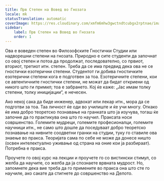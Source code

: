 ```yaml
---
title: Прв Степен на Вовед во Гнозата
locale: mk
statusTranslation: automatic
coverImage: https://res.cloudinary.com/xmfm6mhw3gwctndtcubgx2rptnae/image/upload/v1741354450/small_cover_introduccion_a_la_gnosis_57a3fc8d72.webp
sidebar:
    label: Прв Степен на Вовед во Гнозата
    order: 1
---
```

Ова е воведен степен во Филозофските Гностички Студии или надворешни степени на гнозата. Природно е сите студенти да започнат со овој степен и потоа да продолжат, последователно, со првиот, вториот, третиот итн. степен. Треба да се има предвид дека ова не се гностички езотерични степени. Студентот ги добива гностичките езотерични степени кога е подготвен за тоа. Езотеричните степени, кои се автентичните гностички степени, не можат да бидат откриени од никого што ги примил; тоа е забрането. Кој ќе каже: „Јас имам толку степени, толку иницијации“, е нечесен.

Ако некој сака да биде инженер, адвокат или лекар итн., мора да се подготви за тоа. Таа личност ќе оди во училиште и ќе учи многу. Откако ќе има добро теоретско познавање на гранката што ја изучува, тогаш ќе започне да го практикува она што го научил. Праксата носи совршенство. Големите мудреци, големите професионалци, големите научници итн., не само што дошле да поседуваат добро теоретско познавање на нивните соодветни гранки на студии, туку го ставиле ова знаење во пракса. Теоријата сама по себе не може да донесе ништо (освен интелектуално уживање од страна на оние кои ја разбираат). Потребна е пракса.

Проучете го овој курс на лекции и проучете го со вистински стимул, со желба да научите, со желба да ја спознаете врвната мудрост. Но, запомнете дека вие треба да го примените во пракса она што сте го научиле, ако сакате да стигнете до совршенство на Делото.
